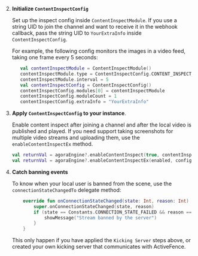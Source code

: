<PlatformWrapper platform="android">

2. **Initialize `ContentInspectConfig`**

   Set up the inspect config inside `ContentInspectModule`. If you use a string UID to join the channel and want to receive it in the webhook callback, pass the string UID to `YourExtraInfo` inside `ContentInspectConfig`.

   For example, the following config monitors the images in a video feed, taking one frame every 5 seconds:

    ```kotlin
       val contentInspectModule = ContentInspectModule()
       contentInspectModule.type = ContentInspectConfig.CONTENT_INSPECT_TYPE_IMAGE_MODERATION
       contentInspectModule.interval = 5
       val contentInspectConfig = ContentInspectConfig()
       contentInspectConfig.modules[0] = contentInspectModule
       contentInspectConfig.moduleCount = 1
       contentInspectConfig.extraInfo = "YourExtraInfo"
    ```

1. **Apply `ContentInspectConfig`  to your <Vg k="ENGINE"/> instance**.

    Enable content inspect after joining a channel and after the local video is published and played.  If you need support taking screenshots for multiple video streams and uploading them, use the `enableContentInspectEx` method.

    ```kotlin
    val returnVal = agoraEngine?.enableContentInspect(true, contentInspectConfig)
    val returnVal = agoraEngine?.enableContentInspectEx(enabled, config: config, connection: connection)
    ```

1. **Catch banning events**

    To know when your local user is banned from the scene, use the `connectionStateChangedTo` delegate method:

      ```kotlin
          override fun onConnectionStateChanged(state: Int, reason: Int) {
              super.onConnectionStateChanged(state, reason)
              if (state == Constants.CONNECTION_STATE_FAILED && reason == Constants.CONNECTION_CHANGED_BANNED_BY_SERVER ) {
                  showMessage("Stream banned by the server")
              }
          }
      ```

      This only happen if you have applied the `Kicking Server` steps above, or created your own kicking server that communicates with ActiveFence.
</PlatformWrapper>